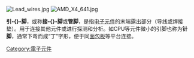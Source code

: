 [[File:Lead_wires.jpg|thumb]]
[[File:AMD_X4_641.jpg|thumb]]

{{noteTA
|1=zh-hans:模拟; zh-hant:類比;
|2=zh-hans:引脚; zh-hant:接腳;
|3=zh-hans:配置; zh-hant:組態;
|4=zh-hans:智能; zh-hant:智慧;
|5=zh-hans:编程; zh-hant:程式;
}}
'''引-{}-脚'''，或称'''接-{}-脚'''或'''管脚'''，是指[[电子元件|电子元件]]的末端露出部分（导线或焊接垫）。用于连接其他元件或进行探测和分析。如CPU等元件微小的引脚也称为'''针脚'''，通常下弯而成“丁”字形，便于同[[面包板|面包板]]等平台连接。

{{电子学小作品}}

[[Category:電子元件|Category:電子元件]]